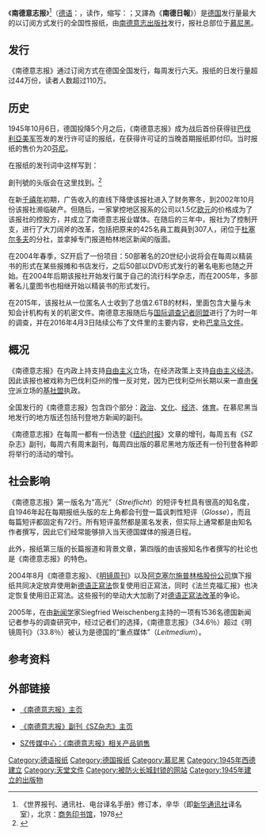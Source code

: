 {{Infobox Newspaper
| name = 南德意志报<br /><small>Süddeutsche Zeitung</small>
| logo= [[File:Süddeutsche_Zeitung.svg|250px]]
| image = [[File:Suddeutsche_Zeitung_090520_M.jpg|250px]]
| type = [[日報|日報]]
| format = [[大报|大报]]
| owners = [[德国西南媒体控股集团|德国西南媒体控股集团]]
| editor = 汉斯-维尔纳·基尔茨
| foundation = 1945年10月6日
| political = [[中间偏左|中间偏左]]<ref name=spiegelonline>{{cite web|title=The Substance of What S&P Is Saying Is Quite Right|url=http://www.spiegel.de/international/europe/the-world-from-berlin-the-substance-of-what-s-p-is-saying-is-quite-right-a-802244.html|work=Spiegel Online|accessdate=20 August 2012|archive-date=2020-08-08|archive-url=https://web.archive.org/web/20200808195304/https://www.spiegel.de/international/europe/the-world-from-berlin-the-substance-of-what-s-p-is-saying-is-quite-right-a-802244.html|dead-url=no}}</ref><ref name=koopmans>{{cite web|author1=Ruud Koopmans|author2=Barbara Pfetsch|title=Towards a Europeanised Public Sphere? Comparing Political Actors and the Media in Germany|url=http://www.sv.uio.no/arena/english/research/projects/cidel/old/Reports/702.pdf#page=62|publisher=Centre for European Studies|accessdate=19 December 2014|location=Oslo|format=Report|date=May 2007|deadurl=yes|archiveurl=https://web.archive.org/web/20141219213044/http://www.sv.uio.no/arena/english/research/projects/cidel/old/Reports/702.pdf#page=62|archivedate=2014-12-19}}</ref>
| language = [[德文|德文]]
| price = 
| headquarters = {{GER}}[[慕尼黑|慕尼黑]]
| circulation = 345,156份(2018年 )
| ISSN = 0174-4917
| website = [http://www.sueddeutsche.de sueddeutsche.de]
}}

《'''南德意志报'''》<ref>《世界报刊、通讯社、电台译名手册》修订本，辛华（即[[新华通讯社|新华通讯社]]译名室），北京：[[商务印书馆|商务印书馆]]，1978</ref>（[[德语|德语]]：'''''{{lang|de|Süddeutsche Zeitung}}'''''，读作{{IPA-de|ˈzyːtˌdɔʏtʃə ˈtsaɪtʊŋ|}}，缩写：{{lang|de|''SZ''}}；又譯為《'''南德日報'''》）是[[德国|德国]]发行量最大的以订阅方式发行的全国性报纸，由[[南德意志出版社|南德意志出版社]]发行，报社总部位于[[慕尼黑|慕尼黑]]。

== 发行 ==
《南德意志报》通过订阅方式在德国全国发行，每周发行六天。报纸的日发行量超过44万份，读者人数超过110万。

== 历史 ==
1945年10月6日，德国投降5个月之后，《南德意志报》成为战后首份获得驻[[巴伐利亞|巴伐利亞]][[美军|美军]]签发的发行许可证的报纸，在获得许可证的当晚首期报纸即付印。当时报纸的售价为20[[德国马克|芬尼]]。

在报纸的发刊词中这样写到：

{{Cquote2|自黑暗的恐怖统治崩溃以来在[[慕尼黑|慕尼黑]]首次出现了一份由德国人主持的报纸。虽然它还受限于目前的政治必然性，但却不受检查制度的束缚，不被压制以违心行事。《南德意志报》不是[[政府|政府]]或某个[[党派|党派]]的喉舌，而是所有团结一致热爱[[和平|和平]]、憎恨[[极权主义|极权]]国家、厌恶一切[[纳粹主义|纳粹主义]]事物的德国人的扬声筒。}}

創刊號的头版会在这里找到。<ref>{{Cite web |url=http://www.sueddeutscher-verlag.de/assets/sv_geschichte/451006_sz_erstausgabe.pdf |title=第一期《南德意志报》头版（pdf档） {{de}} |access-date=2006-10-26 |archive-url=https://web.archive.org/web/20090317095255/http://www.sueddeutscher-verlag.de/assets/sv_geschichte/451006_sz_erstausgabe.pdf |archive-date=2009-03-17 |dead-url=yes }}</ref>

在新[[千禧年|千禧年]]初期，广告收入的直线下降使该报社进入了财务寒冬，到2002年10月份该报社濒临破产。但随后，一家掌控地区报系的公司以1.5亿[[欧元|欧元]]的价格成为了该报社的控股方，并成立了南德意志报业媒体。在随后的三年中，报社为了控制开支，进行了大刀阔斧的改革，包括把原来的425名員工裁員到307人，闭位于[[杜塞尔多夫|杜塞尔多夫]]的分社，並拿掉专门报道柏林地区新闻的版面。

在2004年春季，SZ开启了一份项目：50部著名的20世纪小说将会在每周以精装书的形式在某些报摊和书店发行，之后50部以DVD形式发行的著名电影也随之开始。在2004年后期该报社开始发行属于自己的流行科学杂志，而在2005年，多部著名儿童图书也相继开始以精装书的形式发行。

在2015年，该报社从一位匿名人士收到了总值2.6TB的材料，里面包含大量与未知会计机构有关的机密文件。南德意志报随后与[[国际调查记者同盟|国际调查记者同盟]]进行了为时一年的调查，并在2016年4月3日陆续公布了文件里的主要内容，史称[[巴拿马文件|巴拿马文件]]。

== 概况 ==
《南德意志报》在内政上持支持[[自由主义|自由主义]]立场，在经济政策上支持[[自由主义经济|自由主义经济]]。因此该报也被戏称为巴伐利亞州的惟一反对党，因为巴伐利亞州长期以来一直由[[保守主义|保守]]派立场的[[基社盟|基社盟]]执政。

全国发行的《南德意志报》包含四个部分：[[政治|政治]]、[[文化|文化]]、[[经济|经济]]、[[体育|体育]]。在慕尼黑当地发行的地方版还包括刊登地方新闻的副刊。

《南德意志报》在每周一都有一份选登《[[纽约时报|纽约时报]]》文章的增刊，每周五有《SZ杂志》副刊，每周六有周末副刊，每周四出版的慕尼黑地方版还有一份刊登各种即将举行的活动的增刊。

== 社会影响 ==
《南德意志报》第一版名为“高光”（''Streiflicht''）的短评专栏具有很高的知名度，自1946年起在每期报纸头版的左上角都会刊登一篇讽刺性短评（''Glosse''），而且每篇短评都固定有72行。所有短评虽然都是匿名发表，但实际上通常都是由知名作者撰写，因此它们经常能够排入当天德国媒体的报道日程。

此外，报纸第三版的长篇报道和背景文章，第四版的由该报知名作者撰写的社论也是《南德意志报》的特色。

2004年8月《南德意志报》、《[[明镜周刊|明镜周刊]]》以及[[阿克塞尔施普林格股份公司|阿克塞尔施普林格股份公司]]旗下报纸共同决定放弃使用新[[德语正寫法|德语正寫法]]恢复使用旧正寫法，同时《法兰克福汇报》也决定恢复使用旧正寫法。这些报刊的举动大大加剧了对[[1996年德语正写法改革|德语正寫法改革]]的争论。

2005年，在由[[新闻学|新闻学]]家Siegfried Weischenberg主持的一项有1536名德国新闻记者参与的调查研究中，经过记者们的选择，《南德意志报》（34.6％）超过《明镜周刊》（33.8％）被认为是德国的“重点媒体”（''Leitmedium''）。

== 参考资料 ==
{{Reflist}}

== 外部链接 ==
* {{de}} [http://www.sueddeutsche.de/ 《南德意志报》主页]{{Wayback|url=http://www.sueddeutsche.de/ |date=20070517001814 }}
* {{de}} [http://sz-magazin.sueddeutsche.de/ 《南德意志报》副刊《SZ杂志》主页] {{Wayback|url=http://sz-magazin.sueddeutsche.de/ |date=20210224194928 }}
* {{de}} [https://web.archive.org/web/20181225211014/http://www.sz-mediathek.sueddeutsche.de/ SZ传媒中心：《南德意志报》相关产品销售]

{{German newspaper|state=autocollapse}}
{{天堂文件|state=collapsed}}

[[Category:德语报纸|Category:德语报纸]]
[[Category:德国报纸|Category:德国报纸]]
[[Category:慕尼黑|Category:慕尼黑]]
[[Category:1945年西德建立|Category:1945年西德建立]]
[[Category:天堂文件|Category:天堂文件]]
[[Category:被防火长城封锁的网站|Category:被防火长城封锁的网站]]
[[Category:1945年建立的出版物|Category:1945年建立的出版物]]